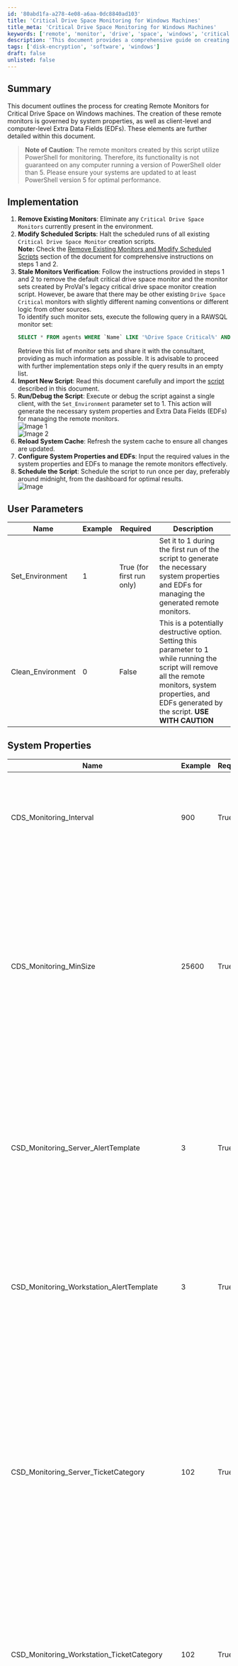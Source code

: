 ```yaml
---
id: '80abd1fa-a278-4e08-a6aa-0dc8840ad103'
title: 'Critical Drive Space Monitoring for Windows Machines'
title_meta: 'Critical Drive Space Monitoring for Windows Machines'
keywords: ['remote', 'monitor', 'drive', 'space', 'windows', 'critical']
description: 'This document provides a comprehensive guide on creating remote monitors for critical drive space on Windows machines, detailing the implementation process, user parameters, system properties, and extra data fields necessary for effective monitoring and alerting.'
tags: ['disk-encryption', 'software', 'windows']
draft: false
unlisted: false
---
```

## Summary

This document outlines the process for creating Remote Monitors for Critical Drive Space on Windows machines. The creation of these remote monitors is governed by system properties, as well as client-level and computer-level Extra Data Fields (EDFs). These elements are further detailed within this document.

> **Note of Caution**: The remote monitors created by this script utilize PowerShell for monitoring. Therefore, its functionality is not guaranteed on any computer running a version of PowerShell older than 5. Please ensure your systems are updated to at least PowerShell version 5 for optimal performance.

## Implementation

1. **Remove Existing Monitors**: Eliminate any `Critical Drive Space Monitors` currently present in the environment.
2. **Modify Scheduled Scripts**: Halt the scheduled runs of all existing `Critical Drive Space Monitor` creation scripts.  
   **Note:** Check the [Remove Existing Monitors and Modify Scheduled Scripts](#section-26859118) section of the document for comprehensive instructions on steps 1 and 2.
3. **Stale Monitors Verification**: Follow the instructions provided in steps 1 and 2 to remove the default critical drive space monitor and the monitor sets created by ProVal's legacy critical drive space monitor creation script. However, be aware that there may be other existing `Drive Space Critical` monitors with slightly different naming conventions or different logic from other sources.  
   To identify such monitor sets, execute the following query in a RAWSQL monitor set:  
   ```sql
   SELECT * FROM agents WHERE `Name` LIKE '%Drive Space Critical%' AND checkaction > 0
   ```  
   Retrieve this list of monitor sets and share it with the consultant, providing as much information as possible. It is advisable to proceed with further implementation steps only if the query results in an empty list.
4. **Import New Script**: Read this document carefully and import the [script](https://proval.itglue.com/5078775/docs/13894321) described in this document.
5. **Run/Debug the Script**: Execute or debug the script against a single client, with the `Set_Environment` parameter set to 1. This action will generate the necessary system properties and Extra Data Fields (EDFs) for managing the remote monitors.  
   ![Image 1](../../../static/img/Critical-Drive-Space-Monitor-Creation/image_1.png)  
   ![Image 2](../../../static/img/Critical-Drive-Space-Monitor-Creation/image_2.png)
6. **Reload System Cache**: Refresh the system cache to ensure all changes are updated.
7. **Configure System Properties and EDFs**: Input the required values in the system properties and EDFs to manage the remote monitors effectively.
8. **Schedule the Script**: Schedule the script to run once per day, preferably around midnight, from the dashboard for optimal results.  
   ![Image](../../../static/img/Critical-Drive-Space-Monitor-Creation/image_3.png)

## User Parameters

| Name                           | Example | Required                      | Description                                                                                                                                                             |
|--------------------------------|---------|-------------------------------|-------------------------------------------------------------------------------------------------------------------------------------------------------------------------|
| Set_Environment                | 1       | True (for first run only)    | Set it to 1 during the first run of the script to generate the necessary system properties and EDFs for managing the generated remote monitors.                       |
| Clean_Environment              | 0       | False                         | This is a potentially destructive option. Setting this parameter to 1 while running the script will remove all the remote monitors, system properties, and EDFs generated by the script. **USE WITH CAUTION** |

## System Properties

| Name                                   | Example | Required | Description                                                                                                                                                                                                                                                                                                                                                                           |
|----------------------------------------|---------|----------|---------------------------------------------------------------------------------------------------------------------------------------------------------------------------------------------------------------------------------------------------------------------------------------------------------------------------------------------------------------------------------------|
| CDS_Monitoring_Interval                | 900     | True     | Controls the generated Remote Monitor run time interval. Default is 900 seconds. ![Image 1](../../../static/img/Critical-Drive-Space-Monitor-Creation/image_4.png) ![Image 2](../../../static/img/Critical-Drive-Space-Monitor-Creation/image_5.png) |
| CDS_Monitoring_MinSize                 | 25600   | True     | The minimum drive size, in megabytes (MB), required to create a remote monitor is specified by this property. The default value is set at 10240 MB. This means that the script will not create a remote monitor for any drive smaller than 10240 MB. ![Image](../../../static/img/Critical-Drive-Space-Monitor-Creation/image_6.png)                                                                                   |
| CSD_Monitoring_Server_AlertTemplate    | 3       | True     | ID of the alert template to apply to the remote monitors created for the servers. Default is 3. i.e., `Default - Create Automate Ticket` ![Image 1](../../../static/img/Critical-Drive-Space-Monitor-Creation/image_7.png) ![Image 2](../../../static/img/Critical-Drive-Space-Monitor-Creation/image_8.png) To find the ID of the Alert Templates: ![Image](../../../static/img/Critical-Drive-Space-Monitor-Creation/image_9.png) |
| CSD_Monitoring_Workstation_AlertTemplate| 3       | True     | ID of the alert template to apply to the remote monitors created for the workstations. Default is 3. i.e., `Default - Create Automate Ticket` ![Image](../../../static/img/Critical-Drive-Space-Monitor-Creation/image_10.png)                                                                                                                                                                                                                     |
| CSD_Monitoring_Server_TicketCategory    | 102     | True     | ID of the ticket category to apply to the remote monitors created for the servers. Default is 102. i.e., `Disk Drive` ![Image 1](../../../static/img/Critical-Drive-Space-Monitor-Creation/image_11.png) ![Image 2](../../../static/img/Critical-Drive-Space-Monitor-Creation/image_12.png) To find the ID of the Ticket Categories: ![Image](../../../static/img/Critical-Drive-Space-Monitor-Creation/image_13.png) **Ticket Categories are used to control the CW Manage service board of the tickets generated by Automate.** |
| CSD_Monitoring_Workstation_TicketCategory| 102    | True     | ID of the ticket category to apply to the remote monitors created for the Workstations. Default is 102. i.e., `Disk Drive` ![Image](../../../static/img/Critical-Drive-Space-Monitor-Creation/image_14.png)                                                                                                                                                                                                                     |
| CDS_Monitoring_Server_C_DriveOnly      | 0       | False    | If this property is set to 1, for the servers; the script will create remote monitors for the C: Drive only. By default, this property is set to 0, which means that remote monitors will be created for all applicable drives. ![Image](../../../static/img/Critical-Drive-Space-Monitor-Creation/image_15.png)                                                                                     |
| CDS_Monitoring_Workstation_C_DriveOnly  | 0       | False    | If this property is set to 1, for the workstations; the script will create remote monitors for the C: Drive only. By default, this property is set to 0, which means that remote monitors will be created for all applicable drives. ![Image](../../../static/img/Critical-Drive-Space-Monitor-Creation/image_16.png)                                                                                     |
| CDS_Monitoring_Server_Low_ThresholdGB   | 5       | True     | This property sets the Lower Threshold value in gigabytes (GB) for the critical drive space remote monitors on the servers. These monitors will trigger an alert when the available space on the respective drive falls below this threshold. The default value is set at 5 GB. ![Image](../../../static/img/Critical-Drive-Space-Monitor-Creation/image_17.png) |
| CDS_Monitoring_Workstation_Low_ThresholdGB| 5      | True     | This property sets the Lower Threshold value in gigabytes (GB) for the critical drive space remote monitors on the workstations. These monitors will trigger an alert when the available space on the respective drive falls below this threshold. The default value is set at 5 GB. ![Image](../../../static/img/Critical-Drive-Space-Monitor-Creation/image_18.png) |
| CDS_Monitoring_Server_High_ThresholdGB  | 6       | True     | This property establishes the Upper Threshold value in gigabytes (GB) for the critical drive space remote monitors on servers. The ticket generated by these monitors will be closed when the free drive space exceeds this upper threshold. The default value is set at 6 GB. In other words, by default, the monitor set will generate a ticket if the free drive space falls below 5 GB and will only close that ticket when the free drive space exceeds 6 GB. ![Image](../../../static/img/Critical-Drive-Space-Monitor-Creation/image_19.png) |
| CDS_Monitoring_Workstation_High_ThresholdGB| 6     | True     | This property establishes the Upper Threshold value in gigabytes (GB) for the critical drive space remote monitors on Workstations. The ticket generated by these monitors will be closed when the free drive space exceeds this upper threshold. The default value is set at 6 GB. In other words, by default, the monitor set will generate a ticket if the drive space falls below 5 GB and will only close that ticket when the drive space exceeds 6 GB. ![Image](../../../static/img/Critical-Drive-Space-Monitor-Creation/image_20.png) |

## Client-Level Extra Data Fields

| Name                          | Example | Type       | Description                                                                                                                                                                                                                                                                                                                                                                           |
|-------------------------------|---------|------------|---------------------------------------------------------------------------------------------------------------------------------------------------------------------------------------------------------------------------------------------------------------------------------------------------------------------------------------------------------------------------------------|
| Exclude From Monitoring        | 1/0     | Check Box  | Selecting this Extra Data Field (EDF) will exclude the entire client from critical drive space monitoring. As a result, the script will not create any remote monitors for the machines under this client. Furthermore, upon marking this EDF, the script will also remove any previously created remote monitors for this client. This allows for flexible and customizable monitoring based on individual client needs. ![Image](../../../static/img/Critical-Drive-Space-Monitor-Creation/image_21.png) |
| Exclude Servers from Monitoring | 1/0     | Check Box  | Selecting this Extra Data Field (EDF) will exclude all the servers of the client from critical drive space monitoring. As a result, the script will not create any remote monitors for the servers under this client. Furthermore, upon marking this EDF, the script will also remove any previously created remote monitors for the servers of this client. ![Image](../../../static/img/Critical-Drive-Space-Monitor-Creation/image_22.png) |
| Exclude Workstations from Monitoring | 1/0 | Check Box  | Selecting this Extra Data Field (EDF) will exclude all the workstations of the client from critical drive space monitoring. As a result, the script will not create any remote monitors for the workstations under this client. Furthermore, upon marking this EDF, the script will also remove any previously created remote monitors for the workstations of this client. ![Image](../../../static/img/Critical-Drive-Space-Monitor-Creation/image_23.png) |
| Servers C Drive only          | 1/0     | Check Box  | Upon marking this EDF, for the client's servers; the script will create remote monitors for the C: Drive only. This EDF has the same functionality as the system property `CDS_Monitoring_Server_C_DriveOnly` but for the client's servers only. ![Image](../../../static/img/Critical-Drive-Space-Monitor-Creation/image_24.png) |
| Workstations C Drive only     | 1/0     | Check Box  | Upon marking this EDF, for the client's workstations; the script will create remote monitors for the C: Drive only. This EDF has the same functionality as the system property `CDS_Monitoring_Workstation_C_DriveOnly` but for the client's workstations only. ![Image](../../../static/img/Critical-Drive-Space-Monitor-Creation/image_25.png) |
| Minimum Drive Size MB         | 20840   | Text       | This Extra Data Field (EDF) can be utilized to override the minimum drive size at the client-level, as determined by the `CDS_Monitoring_MinSize` system property, for critical drive space monitoring. For instance, if this EDF is set to 20840, the script will only create remote monitors for drives larger than 20840 MB for the client's computers. This allows for more granular control over which drives are monitored based on their size. ![Image](../../../static/img/Critical-Drive-Space-Monitor-Creation/image_26.png) |
| Server Alert Template          | 1       | Text       | This Extra Data Field (EDF) specifies the ID of the alert templates to be applied to the remote monitors created for this client’s servers. By default, the script will use the value set in the `CSD_Monitoring_Server_AlertTemplate` system property, unless a value is set in this EDF. This EDF can also be used to temporarily disable alerting for a client’s servers. If it is set to 1, it will update the alert template of the critical drive space remote monitors for the client’s servers to `Default - Do Nothing`. This effectively suspends alert generation for these monitors. ![Image](../../../static/img/Critical-Drive-Space-Monitor-Creation/image_27.png) |
| Workstation Alert Template      | 1       | Text       | This Extra Data Field (EDF) specifies the ID of the alert templates to be applied to the remote monitors created for this client’s workstations. By default, the script will use the value set in the `CSD_Monitoring_Workstation_AlertTemplate` system property, unless a value is set in this EDF. This EDF can also be used to temporarily disable alerting for a client’s workstations. If it is set to 1, it will update the alert template of the critical drive space remote monitors for the client’s workstations to `Default - Do Nothing`. This effectively suspends alert generation for these monitors. ![Image](../../../static/img/Critical-Drive-Space-Monitor-Creation/image_28.png) |
| Server Ticket Category          | 102     | Text       | This Extra Data Field (EDF) specifies the ID of the ticket category to be applied to the remote monitors created for this client’s servers. By default, the script will use the value set in the `CSD_Monitoring_Server_TicketCategory` system property, unless a value is set in this EDF. ![Image](../../../static/img/Critical-Drive-Space-Monitor-Creation/image_29.png) |
| Workstation Ticket Category      | 102     | Text       | This Extra Data Field (EDF) specifies the ID of the ticket category to be applied to the remote monitors created for this client’s workstations. By default, the script will use the value set in the `CSD_Monitoring_Workstation_TicketCategory` system property, unless a value is set in this EDF. ![Image](../../../static/img/Critical-Drive-Space-Monitor-Creation/image_30.png) |
| Servers Lower Threshold GB       | 10      | Text       | This Extra Data Field (EDF) allows for a client-level override of the lower threshold (in GB) at which the servers remote monitor will generate a ticket. If not specified in this EDF, the script will default to using the value stored in the `CDS_Monitoring_Server_Low_ThresholdGB` system property. This provides flexibility in setting the alert threshold based on individual client requirements. ![Image](../../../static/img/Critical-Drive-Space-Monitor-Creation/image_31.png) |
| Workstations Lower Threshold GB   | 2       | Text       | This Extra Data Field (EDF) allows for a client-level override of the lower threshold (in GB) at which the workstations remote monitor will generate a ticket. If not specified in this EDF, the script will default to using the value stored in the `CDS_Monitoring_Workstation_Low_ThresholdGB` system property. This provides flexibility in setting the alert threshold based on individual client requirements. ![Image](../../../static/img/Critical-Drive-Space-Monitor-Creation/image_32.png) |
| Servers Upper Threshold GB        | 12      | Text       | This Extra Data Field (EDF) allows for a client-level override of the Higher/Upper threshold (in GB) at which the servers remote monitor will close the generated ticket. If not specified in this EDF, the script will default to using the value stored in the `CDS_Monitoring_Server_High_ThresholdGB` system property. This provides flexibility in setting the alert threshold based on individual client requirements. ![Image](../../../static/img/Critical-Drive-Space-Monitor-Creation/image_32.png) |
| Workstations Upper Threshold GB    | 3       | Text       | This Extra Data Field (EDF) allows for a client-level override of the Higher/Upper threshold (in GB) at which the workstations remote monitor will close the generated ticket. If not specified in this EDF, the script will default to using the value stored in the `CDS_Monitoring_Workstation_High_ThresholdGB` system property. This provides flexibility in setting the alert threshold based on individual client requirements. ![Image](../../../static/img/Critical-Drive-Space-Monitor-Creation/image_32.png) |

> **These Extra Data Fields are located in the `Critical Drive Space Monitoring` section.**

## Computer-Level Extra Data Fields

| Name                          | Example | Type       | Description                                                                                                                                                                                                                                                                                                                                                                           |
|-------------------------------|---------|------------|---------------------------------------------------------------------------------------------------------------------------------------------------------------------------------------------------------------------------------------------------------------------------------------------------------------------------------------------------------------------------------------|
| Exclude From Monitoring        | 1/0     | Check Box  | Selecting this Extra Data Field (EDF) will exclude the computer from critical drive space monitoring. As a result, the script will not create any remote monitors for this machine. Furthermore, upon marking this EDF, the script will also remove any previously created remote monitors for this machine. This allows for flexible and customizable monitoring based on individual computer. ![Image](../../../static/img/Critical-Drive-Space-Monitor-Creation/image_33.png) |
| Monitor C Drive Only          | 1/0     | Check Box  | When this Extra Data Field (EDF) is selected, the script will create a critical drive space monitor solely for the C: Drive of the machine. Additionally, it will remove any existing monitors for other drives, if any were previously created. This allows for focused monitoring of the primary drive. ![Image](../../../static/img/Critical-Drive-Space-Monitor-Creation/image_34.png) |
| Drive Letters To Exclude      | FGH     | Text       | This Extra Data Field (EDF) allows you to exclude specific drive letters from the critical drive space monitoring at the computer level. The script will not create any remote monitors for the drives corresponding to the letters stored in this EDF. Furthermore, it will remove any existing monitors for these excluded drives, if any were previously created. For example, if you set this EDF to `EFGH`, the script will exclude the `E`, `F`, `G`, and `H` drives of the computer from critical drive space monitoring. This provides flexibility in selecting which drives are monitored. ![Image](../../../static/img/Critical-Drive-Space-Monitor-Creation/image_35.png) |
| Lower Threshold GB            | 3       | Text       | This Extra Data Field (EDF) allows for a computer-level override of the lower threshold (in GB) at which the servers remote monitor will generate a ticket. ![Image](../../../static/img/Critical-Drive-Space-Monitor-Creation/image_36.png) |
| Upper Threshold GB            | 5       | Text       | This Extra Data Field (EDF) allows for a computer-level override of the Upper/Higher threshold (in GB) at which the servers remote monitor will close the generated ticket. ![Image](../../../static/img/Critical-Drive-Space-Monitor-Creation/image_37.png) |

> **These Extra Data Fields are located in the `Critical Drive Space Monitoring` section.**

## Critical Drive Space Remote Monitors

**Name:** `Disk \<Drive Letter>: Drive Space Critical - \<Computer Name>(\<ComputerID>)`  

**Ticket Subject:** `Disk \<Drive Letter>: Drive Space Critical - \<Computer Name>(\<ComputerID>)`  

**Alert Message on Failure:** `\<Drive Letter>: on \<Client Name>/\<Location Name>/\<Computer Name> is under \<Lower Threshold>GB of free space. This ticket will auto-close if it returns above \<Higher Threshold>GB`  

**Alert Message on Success:** `\<Drive Letter>: on \<Client Name>/\<Location Name>/\<Computer Name> has returned to over \<Higher Threshold>GB of free space.`  

**Sample Ticket:**  
![Sample Ticket](../../../static/img/Critical-Drive-Space-Monitor-Creation/image_38.png)  

**Sample Remote Monitor:**  
![Sample Remote Monitor 1](../../../static/img/Critical-Drive-Space-Monitor-Creation/image_39.png)  
![Sample Remote Monitor 2](../../../static/img/Critical-Drive-Space-Monitor-Creation/image_40.png)  
![Sample Remote Monitor 3](../../../static/img/Critical-Drive-Space-Monitor-Creation/image_41.png)  
![Sample Remote Monitor 4](../../../static/img/Critical-Drive-Space-Monitor-Creation/image_42.png)  

## Output

- Remote Monitors

## Remove Existing Monitors and Modify Scheduled Scripts

1. Launch a fresh RAWSQL monitor, wherein a RAWSQL monitor set is an internal monitor featuring the string 'RAWSQL' in both the 'Table to Check' and 'Field to Check' fields.  
   ![Image](../../../static/img/Critical-Drive-Space-Monitor-Creation/image_43.png)
2. Run the provided SQL query using the RAWSQL monitor. Paste the query into the `Additional Condition` field and click the `Build and View Query` button to execute it.  
   ```sql
   SELECT * From agents where checkaction = 6 and `Name` REGEXP '^Disk - [A-z]: Drive Space Critical'
   ```  
   ![Image](../../../static/img/Critical-Drive-Space-Monitor-Creation/image_44.png)
3. Verify the query results to confirm that it exclusively returns monitor sets labeled as 'Drive Space Critical' remote monitors.  
   ![Image](../../../static/img/Critical-Drive-Space-Monitor-Creation/image_45.png)
4. If unexpected results are being returned, revise the query to exclude those specific outcomes.
5. Execute the delete query in the same fashion as the SELECT query to eliminate the specified monitor sets. Adjust the delete query accordingly if you made updates to the SELECT query to exclude certain results.  
   ```sql
   DELETE From agents where checkaction = 6 and `Name` REGEXP '^Disk - [A-z]: Drive Space Critical'
   ```  
   ![Image](../../../static/img/Critical-Drive-Space-Monitor-Creation/image_46.png)
6. Please be aware that executing this query will not yield any results. You can confirm its effectiveness by rerunning the SELECT query. If the SELECT query returns nothing, it indicates that the existing remote monitors have been successfully removed.  
   ![Image](../../../static/img/Critical-Drive-Space-Monitor-Creation/image_47.png)  
   ![Image](../../../static/img/Critical-Drive-Space-Monitor-Creation/image_48.png)
7. With the monitor sets successfully removed, proceed to adjust the scheduled script and its associated schedules responsible for creating these monitor sets. Keep the RAWSQL monitor open, as it will be utilized once more in the process.
8. Navigate to the scripts section and search for the script labeled `Agent Maintenance - Contract*`.  
   ![Image](../../../static/img/Critical-Drive-Space-Monitor-Creation/image_49.png)
9. Access the script by double-clicking on it.  
   ![Image](../../../static/img/Critical-Drive-Space-Monitor-Creation/image_50.png)
10. Navigate to the 'Find Script' section within the script and respond affirmatively by clicking 'Yes' when prompted.  
    ![Image](../../../static/img/Critical-Drive-Space-Monitor-Creation/image_51.png)
11. Make a note of the 'Groups' listed in the 'Find Script' section. These groups indicate where the script is currently scheduled. To facilitate future updates to these schedules, it's advisable to take note of these groups, and you may find it helpful to capture a screenshot for reference.  
    ![Image](../../../static/img/Critical-Drive-Space-Monitor-Creation/image_52.png)  
    ![Image](../../../static/img/Critical-Drive-Space-Monitor-Creation/image_53.png)
12. Note down the script ID as well; in my environment, it is identified as `5131`. This information will be useful for subsequent modifications.  
    ![Image](../../../static/img/Critical-Drive-Space-Monitor-Creation/image_54.png)
13. Close the script.
14. Create a duplicate of the script by right-clicking on the script's name and selecting the 'Duplicate' option.  
    ![Image](../../../static/img/Critical-Drive-Space-Monitor-Creation/image_55.png)
15. Provide a meaningful name for the duplicated script, such as `Agent Maintenance - Contract [Modified]*`, and then click the 'Save' button to confirm.  
    ![Image](../../../static/img/Critical-Drive-Space-Monitor-Creation/image_56.png)
16. Close the duplicated script; modifications to this script will be addressed in subsequent steps.
17. Look for the script labeled `Agent Monitor Creation*`.  
    ![Image](../../../static/img/Critical-Drive-Space-Monitor-Creation/image_57.png)
18. Duplicate the `Agent Monitor Creation*` script.  
    ![Image](../../../static/img/Critical-Drive-Space-Monitor-Creation/image_58.png)
19. Provide a new name for the duplicated script; for instance, you can name it `Agent Monitor Creation - [Modified]*`.  
    ![Image](../../../static/img/Critical-Drive-Space-Monitor-Creation/image_59.png)
20. Eliminate Step `7` and Step `8` from the 'Then' section of the duplicated script. You can do this by right-clicking on the respective steps and selecting the 'Remove' option. Keep in mind that this script may execute either `Agent Monitor Creation - Disk` or `Agent Monitor Creation - Disk* - WRAPPER`.  
    Before removing the steps:  
    ![Image](../../../static/img/Critical-Drive-Space-Monitor-Creation/image_60.png)  
    OR  
    ![Image](../../../static/img/Critical-Drive-Space-Monitor-Creation/image_61.png)  
    After removing the steps:  
    ![Image](../../../static/img/Critical-Drive-Space-Monitor-Creation/image_62.png)  
    The objective is to remove the script responsible for creating the 'Drive Space Critical' monitor set from the duplicated script.
21. Click the 'Save' button to save the changes you made to the duplicated script.  
    ![Image](../../../static/img/Critical-Drive-Space-Monitor-Creation/image_63.png)
22. Close the modified script.
23. Reload the System Cache.
24. Open the script saved in Step 15, named `Agent Maintenance - Contract [Modified]*`.
25. Around Step 14 in the 'Then' section of this script, it's likely executing the `Agent Monitor Creation*` script.  
    ![Image](../../../static/img/Critical-Drive-Space-Monitor-Creation/image_64.png)
26. Open the step that runs the `Agent Monitor Creation*` script by double-clicking on it. In my case, it is Step 14.  
    ![Image](../../../static/img/Critical-Drive-Space-Monitor-Creation/image_65.png)
27. From the drop-down menu, choose the script saved in Step 21, which is `Agent Monitor Creation - [Modified]*`.  
    ![Image](../../../static/img/Critical-Drive-Space-Monitor-Creation/image_66.png)
28. Click the 'Save Step' button to save the modifications made to the step.  
    ![Image](../../../static/img/Critical-Drive-Space-Monitor-Creation/image_67.png)
29. Click the 'Save' button to save the changes made to the modified script (`Agent Maintenance - Contract [Modified]*`).  
    ![Image](../../../static/img/Critical-Drive-Space-Monitor-Creation/image_68.png)
30. Take note of the ID of this script; in my environment, it is identified as `9319`. Ensure to keep this ID. This information will be useful for subsequent modifications.  
    ![Image](../../../static/img/Critical-Drive-Space-Monitor-Creation/image_69.png)
31. Return to the RAWSQL monitor.
32. Execute the following SQL query to obtain the complete name/path of the groups where the original script is scheduled:  
    ```sql
    SELECT * From mastergroups where groupid in (select distinct groupid from groupscripts where scriptid = 5131)
    ```  
    **Note:** Replace `5131` with the actual ID of your original script, as it may differ.  
    ![Image](../../../static/img/Critical-Drive-Space-Monitor-Creation/image_70.png)
33. Make a note of the results, and it's recommended to take a screenshot for reference.  
    ![Image](../../../static/img/Critical-Drive-Space-Monitor-Creation/image_71.png)
34. Execute the following SQL query to replace the schedule of the original script (`Agent Maintenance - Contract*`) with the duplicate script (`Agent Maintenance - Contract [Modified]*`):  
    ```sql
    SET @originalscriptid= 5131 ;
    SET @duplicatescriptid= 9319 ;
    UPDATE groupscripts SET scriptid = @duplicatescriptid WHERE scriptid = @originalscriptid ;
    ```  
    **Note:** Replace `5131` with the actual ID of your original script and `9319` with the actual ID of your duplicate script, as they may differ.  
    ![Image](../../../static/img/Critical-Drive-Space-Monitor-Creation/image_72.png)  
    If the query executes successfully without returning any errors or results, it indicates that the update was applied as expected. The schedules for the original script (`Agent Maintenance - Contract*`) should now be associated with the duplicate script (`Agent Maintenance - Contract [Modified]*`).  
    ![Image](../../../static/img/Critical-Drive-Space-Monitor-Creation/image_73.png)
35. Open the 'Server Status' tool by navigating to `Help` > `Server Status`.  
    ![Image](../../../static/img/Critical-Drive-Space-Monitor-Creation/image_74.png)
36. Click the 'Do Group Refresh' button to refresh and apply the changes made.  
    ![Image](../../../static/img/Critical-Drive-Space-Monitor-Creation/image_75.png)
37. Click 'OK' to the popup message and wait for a minute to allow the changes to take effect.  
    ![Image](../../../static/img/Critical-Drive-Space-Monitor-Creation/image_76.png)
38. Reload the System Cache.
39. Navigate to the 'Groups' section from the 'Browse' tab.  
    ![Image](../../../static/img/Critical-Drive-Space-Monitor-Creation/image_77.png)
40. Search for the groups in the 'Groups' section using the information from the screenshot taken in Step 33.  
    ![Image](../../../static/img/Critical-Drive-Space-Monitor-Creation/image_78.png)
41. Open one of the groups.  
    ![Image](../../../static/img/Critical-Drive-Space-Monitor-Creation/image_79.png)
42. Navigate to the 'Scheduled Scripts' section from the 'Computers' tab and verify that the duplicated script (`Agent Maintenance - Contract [Modified]*`) is appearing here.  
    ![Image](../../../static/img/Critical-Drive-Space-Monitor-Creation/image_80.png)
43. For each group identified in the screenshot from Step 33, navigate to the 'Scheduled Scripts' section from the 'Computers' tab and verify that the duplicated script (`Agent Maintenance - Contract [Modified]*`) is appearing. Repeat this process for all relevant groups.












